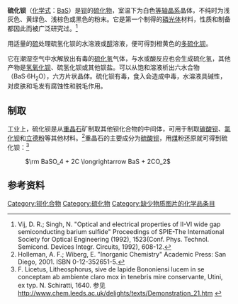 {{Chembox
| Name = 硫化钡
| ImageFile = NaCl polyhedra.svg
| ImageSize = 
| IUPACName = Barium sulfide
| OtherNames = 
| Section1 = {{Chembox Identifiers
| CASNo = 21109-95-5
| CASNo_Ref = {{cascite|correct|CAS}}
|    PubChem  =  
|    SMILES  =  
|  InChI  =  1/Ba.S/q+2;-2
|  ChEBI_Ref  = {{ebicite|correct|EBI}}|  ChEBI  =  32590
|  InChIKey  =  CJDPJFRMHVXWPT-UHFFFAOYAO
|  StdInChI_Ref  = {{stdinchicite|correct|chemspider}}|  StdInChI  =  1S/Ba.S/q+2;-2
|  StdInChIKey_Ref  = {{stdinchicite|correct|chemspider}}|  StdInChIKey  =  CJDPJFRMHVXWPT-UHFFFAOYSA-N
|  EINECS  =  244-214-4
|  ChemSpiderID_Ref  = {{chemspidercite|correct|chemspider}}|  ChemSpiderID  = 5256933
}}
| Section2 = {{Chembox Properties
|   Formula = BaS
|   MolarMass = 169.392 
|   Appearance = 白色晶体
|   Density = 4.25 g/cm<sup>3</sup> (15°C)
|   MeltingPt = 1200°C
|   BoilingPt = 
|   Solubility = 
}}
| Section3 = {{Chembox Hazards
|   MainHazards = 有毒
|   FlashPt = 
|   Autoignition = 
}}
| Section8 = {{Chembox Related
|   OtherCations = [[硫化钙|硫化钙]]、[[硫化锶|硫化锶]]
|   OtherAnions = [[氧化钡|氧化钡]]}}
}}

'''硫化钡'''（[[化学式|化学式]]：[[钡|Ba]][[硫|S]]）是[[钡|钡]]的[[硫化物|硫化物]]，室温下为白色[[等轴晶系|等轴晶系]]晶体，不纯时为浅灰色、黄绿色、浅棕色或黑色的粉末。它是第一个制得的[[磷光体|磷光体]]材料，性质和制备都因此而被广泛研究过。<ref>Vij, D. R.; Singh, N. "Optical and electrical properties of II-VI wide gap semiconducting barium sulfide"  Proceedings of SPIE-The International Society for Optical Engineering  (1992),  1523(Conf. Phys. Technol. Semicond. Devices Integr. Circuits, 1992),  608-12.</ref>

用适量的[[硫|硫]]处理硫氢化钡的水溶液或[[醇|醇]]溶液，便可得到橙黄色的[[多硫化钡|多硫化钡]]。

它在潮湿空气中水解放出有毒的[[硫化氢|硫化氢]]气体，与水或酸反应也会生成硫化氢，其他产物是[[氢氧化钡|氢氧化钡]]、硫氢化钡或其他钡盐。可以从饱和溶液析出六水合物（BaS·6H<sub>2</sub>O），六方片状晶体。硫化钡有毒，食入会造成中毒，水溶液具碱性，对皮肤和毛发有腐蚀性和脱毛作用。

==制取==
工业上，硫化钡是从[[重晶石|重晶石]]矿制取其他钡化合物的中间体，可用于制取[[碳酸钡|碳酸钡]]、[[氯化钡|氯化钡]]和[[立德粉|立德粉]]等其他材料。<ref>Holleman, A. F.; Wiberg, E. "Inorganic Chemistry" Academic Press: San Diego, 2001. ISBN 0-12-352651-5.</ref>重晶石的主要成分为[[硫酸钡|硫酸钡]]，用[[煤|煤]]粉还原就可得到硫化钡：<ref>F. Licetus, Litheosphorus, sive de lapide Bononiensi lucem in se conceptam ab ambiente claro mox in tenebris mire conservante, Utini, ex typ. N. Schiratti, 1640. 参见 http://www.chem.leeds.ac.uk/delights/texts/Demonstration_21.htm {{Wayback|url=http://www.chem.leeds.ac.uk/delights/texts/Demonstration_21.htm |date=20110813075857 }}</ref>
: <math>\rm BaSO_4 + 2C \longrightarrow BaS + 2CO_2</math>

==参考资料==
<div class="references-small">
<references/>
</div>
{{硫化物}}
[[Category:钡化合物|Category:钡化合物]]
[[Category:硫化物|Category:硫化物]]
[[Category:缺少物质图片的化学品条目|Category:缺少物质图片的化学品条目]]